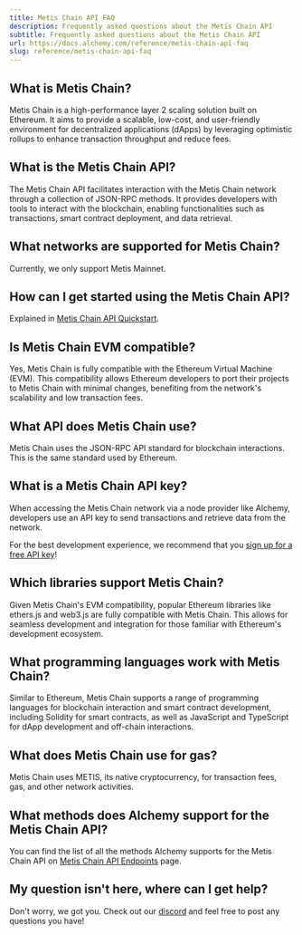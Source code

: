 ```yaml
---
title: Metis Chain API FAQ
description: Frequently asked questions about the Metis Chain API
subtitle: Frequently asked questions about the Metis Chain API
url: https://docs.alchemy.com/reference/metis-chain-api-faq
slug: reference/metis-chain-api-faq
---
```


## What is Metis Chain?

Metis Chain is a high-performance layer 2 scaling solution built on Ethereum. It aims to provide a scalable, low-cost, and user-friendly environment for decentralized applications (dApps) by leveraging optimistic rollups to enhance transaction throughput and reduce fees.

## What is the Metis Chain API?

The Metis Chain API facilitates interaction with the Metis Chain network through a collection of JSON-RPC methods. It provides developers with tools to interact with the blockchain, enabling functionalities such as transactions, smart contract deployment, and data retrieval.

## What networks are supported for Metis Chain?

Currently, we only support Metis Mainnet.

## How can I get started using the Metis Chain API?

Explained in [Metis Chain API Quickstart](/reference/metis-chain-api-quickstart).

## Is Metis Chain EVM compatible?

Yes, Metis Chain is fully compatible with the Ethereum Virtual Machine (EVM). This compatibility allows Ethereum developers to port their projects to Metis Chain with minimal changes, benefiting from the network's scalability and low transaction fees.

## What API does Metis Chain use?

Metis Chain uses the JSON-RPC API standard for blockchain interactions. This is the same standard used by Ethereum.

## What is a Metis Chain API key?

When accessing the Metis Chain network via a node provider like Alchemy, developers use an API key to send transactions and retrieve data from the network.

For the best development experience, we recommend that you [sign up for a free API key](https://dashboard.alchemy.com/signup/)!

## Which libraries support Metis Chain?

Given Metis Chain's EVM compatibility, popular Ethereum libraries like ethers.js and web3.js are fully compatible with Metis Chain. This allows for seamless development and integration for those familiar with Ethereum's development ecosystem.

## What programming languages work with Metis Chain?

Similar to Ethereum, Metis Chain supports a range of programming languages for blockchain interaction and smart contract development, including Solidity for smart contracts, as well as JavaScript and TypeScript for dApp development and off-chain interactions.

## What does Metis Chain use for gas?

Metis Chain uses METIS, its native cryptocurrency, for transaction fees, gas, and other network activities.

## What methods does Alchemy support for the Metis Chain API?

You can find the list of all the methods Alchemy supports for the Metis Chain API on [Metis Chain API Endpoints](/reference/metis-chain-api-endpoints) page.

## My question isn't here, where can I get help?

Don't worry, we got you. Check out our [discord](https://alchemy.com/discord) and feel free to post any questions you have!
